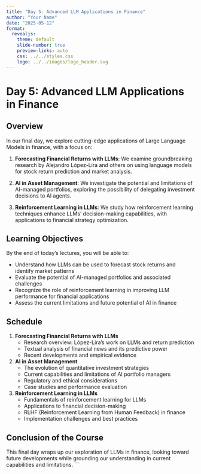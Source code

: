---
title: "Day 5: Advanced LLM Applications in Finance"
author: "Your Name"
date: "2025-05-12"
format:
  revealjs:
    theme: default
    slide-number: true
    preview-links: auto
    css: ../../styles.css
    logo: ../../images/logo_header.svg
---

# Day 5: Advanced LLM Applications in Finance

## Overview

In our final day, we explore cutting-edge applications of Large Language Models in finance, with a focus on:

1. **Forecasting Financial Returns with LLMs**: We examine groundbreaking research by Alejandro López-Lira and others on using language models for stock return prediction and market analysis.

2. **AI in Asset Management**: We investigate the potential and limitations of AI-managed portfolios, exploring the possibility of delegating investment decisions to AI agents.

3. **Reinforcement Learning in LLMs**: We study how reinforcement learning techniques enhance LLMs' decision-making capabilities, with applications to financial strategy optimization.

## Learning Objectives

By the end of today's lectures, you will be able to:

- Understand how LLMs can be used to forecast stock returns and identify market patterns
- Evaluate the potential of AI-managed portfolios and associated challenges
- Recognize the role of reinforcement learning in improving LLM performance for financial applications
- Assess the current limitations and future potential of AI in finance

## Schedule

1. **Forecasting Financial Returns with LLMs**
   - Research overview: López-Lira's work on LLMs and return prediction
   - Textual analysis of financial news and its predictive power
   - Recent developments and empirical evidence

2. **AI in Asset Management**
   - The evolution of quantitative investment strategies
   - Current capabilities and limitations of AI portfolio managers
   - Regulatory and ethical considerations
   - Case studies and performance evaluation

3. **Reinforcement Learning in LLMs**
   - Fundamentals of reinforcement learning for LLMs
   - Applications to financial decision-making
   - RLHF (Reinforcement Learning from Human Feedback) in finance
   - Implementation challenges and best practices

## Conclusion of the Course

This final day wraps up our exploration of LLMs in finance, looking toward future developments while grounding our understanding in current capabilities and limitations.
```
